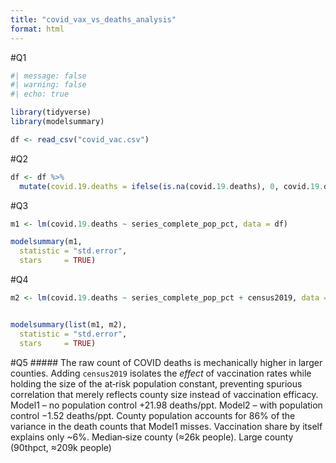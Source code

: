 ```yaml
---
title: "covid_vax_vs_deaths_analysis"
format: html
---
```


#Q1
```r
#| message: false
#| warning: false
#| echo: true

library(tidyverse)
library(modelsummary)

df <- read_csv("covid_vac.csv") 
```

#Q2
```r
df <- df %>%
  mutate(covid.19.deaths = ifelse(is.na(covid.19.deaths), 0, covid.19.deaths))
```

#Q3
```r
m1 <- lm(covid.19.deaths ~ series_complete_pop_pct, data = df)

modelsummary(m1,
  statistic = "std.error",
  stars     = TRUE)
```

#Q4
```r
m2 <- lm(covid.19.deaths ~ series_complete_pop_pct + census2019, data = df)


modelsummary(list(m1, m2),
  statistic = "std.error",
  stars     = TRUE)

```

#Q5
##### The raw count of COVID deaths is mechanically higher in larger counties. Adding `census2019` isolates the *effect* of vaccination rates while holding the size of the at‑risk population constant, preventing spurious correlation that merely reflects county size instead of vaccination efficacy. Model1 – no population control	+21.98 deaths/ppt. Model2 – with population control	−1.52 deaths/ppt. County population accounts for 86% of the variance in the death counts that Model1 misses. Vaccination share by itself explains only ~6%. Median‑size county (≈26k people). Large county (90thpct, ≈209k people)

